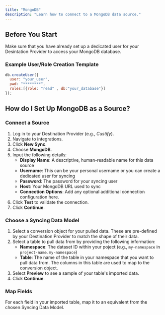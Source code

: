 ```yaml
---
title: "MongoDB"
description: "Learn how to connect to a MongoDB data source."
---
```


## Before You Start 

Make sure that you have already set up a dedicated user for your Desintation Provider to access your MongoDB database. 

### Example User/Role Creation Template

```js
db.createUser({
  user: "your_user",
  pwd: "********",
  roles:[{role: "read" , db:"your_database"}]
});
```

## How do I Set Up MongoDB as a Source?

### Connect a Source

1. Log in to your Destination Provider (e.g., *Custify*).
2. Navigate to integrations. 
3. Click **New Sync**.
4. Choose **MongoDB**.
5. Input the following details:
    - **Display Name**: A descriptive, human-readable name for this data source
    - **Username**: This can be your personal username or you can create a dedicated user for syncing
    - **Password**: The password for your syncing user
    - **Host**: Your MongoDB URL used to sync
    - **Connection Options**: Add any optional additional connection configuration here.
6. Click **Test** to validate the connection.
7. Click **Continue**.

### Choose a Syncing Data Model

1. Select a conversion object for your pulled data. These are pre-defined by your Destination Provider to match the shape of their data.
2. Select a table to pull data from by providing the following information:
    - **Namespace**: The dataset ID within your poject (e.g., `my-namespace` in `project-name.my-namespace`)
    - **Table**: The name of the table in your namespace that you want to pull data from. The columns in this table are used to map to the conversion object.
3. Select **Preview** to see a sample of your table's imported data.
4. Click **Continue**.

### Map Fields

For each field in your imported table, map it to an equivalent from the chosen Syncing Data Model. 